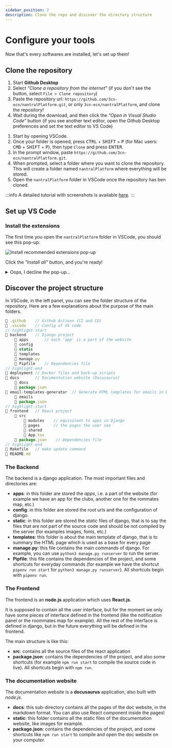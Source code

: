```yaml
---
sidebar_position: 2
description: Clone the repo and discover the directory structure
---
```



# Configure your tools

Now that's every softwares are installed, let's set up them!

## Clone the repository

<Tabs>
<TabItem value="git-desk" label="Using Github Desktop">

1. Start **Github Desktop**
2. Select _"Clone a repository from the internet"_ (if you don't see the button, select `File > Clone repository`)
3. Paste the repository url: `https://github.com/3cn-ecn/nantralPlatform.git`, or only
   `3cn-ecn/nantralPlatform`, and clone the repository!
4. Wait during the download, and then click the _"Open in Visual Studio Code"_ button (if you see another text editor,
   open the Github Desktop preferences and set the text editor to VS Code)

</TabItem>
<TabItem value="git-code" label="Using VS Code">

1. Start by opening VSCode.
2. Once your folder is opened, press <kbd>CTRL</kbd> + <kbd>SHIFT</kbd> + <kbd>P</kbd> (for Mac users: <kbd>CMD</kbd> + <kbd>SHIFT</kbd> + <kbd>P</kbd>), then type `Clone` and press <kbd>ENTER</kbd>.
3. In the prompt window, paste `https://github.com/3cn-ecn/nantralPlatform.git`.
4. When prompted, select a folder where you want to clone the repository. This will create a folder named `nantralPlatform` where everything will be stored.
5. Open the `nantralPlatform` folder in VSCode once the repository has ben cloned.

:::info
A detailed tutorial with screenshots is available [here](https://code.visualstudio.com/docs/editor/versioncontrol#_cloning-a-repository).
:::

</TabItem>
</Tabs>

## Set up VS Code

### Install the extensions

The first time you open the `nantralPlatform` folder in VSCode,
you should see this pop-up:

![Install recommended extensions pop-up](./install-extensions-popup.png)

Click the _"Install all"_ button, and you're ready!

<details>
    <summary>Oops, I decline the pop-up...</summary>

Don't worry, you can find all the recommended extensions in the extensions menu.
Press <kbd>CTRL</kbd>+<kbd>SHIFT</kbd>+<kbd>P</kbd>, and search **Extensions: Show Recommended Extensions**.
The list of all recommended extensions will appear on the left panel, and you can then click the download
button to install them:

![Download all recommended extensions](./install-extensions.png)

</details>

## Discover the project structure

In VSCode, in the left panel, you can see the folder structure of the repository.
Here are a few explanations about the purpose of the main folders.

```js title=".../nantralplatform/"
📁 .github    // Github Actions (CI and CD)
📁 .vscode    // Config of VS code
// highlight-start
📁 backend    // Django project
    📁 apps       // each 'app' is a part of the website
    📁 config
    📁 static
    📁 templates
    📄 manage.py
    📄 Pipfile    // Dependencies file
// highlight-end
📁 deployment // Docker files and back-up scripts
📁 docs       // Documentation website (Docusaurus)
    📁 docs
    📄 package.json
📁 email-templates-generator  // Generate HTML templates for emails in Django
    📁 emails
    📄 package.json
// highlight-start
📁 frontend   // React project
    📁 src
        📁 modules    // equivalent to apps in Django
        📁 pages      // the pages the user see
        📁 shared
        📄 App.tsx
    📄 package.json    // Dependencies file
// highlight-end
📄 Makefile   // make update command
📄 README.md
```

### The Backend

The backend is a django application. The most important files and directories are:

-  **apps**: in this folder are stored the _apps_, i.e. a part of the website
   (for example we have an app for the clubs, another one for the rommates map, etc.)
-  **config**: in this folder are stored the root urls and the configuration of django.
-  **static**: in this folder are stored the _static_ files of django, that is to say
   the files that are not part of the source code and should be not compiled
   by the server (for examples images, fonts, etc.)
-  **templates**: this folder is about the main template of django, that is to summary
   the HTML page which is used as a base for every page
-  **manage.py**: this file contains the main commands of django. For example,
   you can use `python3 manage.py runserver` to run the server.
-  **Pipfile**: this file contains the dependencies of the project,
   and some shortcuts for everyday commands (for example we have the shortcut
   `pipenv run start` for `python3 manage.py runserver`). All shortcuts begin
   with `pipenv run`.

### The Frontend

The frontend is an **node.js** application which uses **React.js**.

It is supposed to contain all the user interface, but for the moment we only
have some pieces of interface defined in the frontend (like the notification
panel or the roommates map for example). All the rest of the interface is
defined in django, but in the future everything will be defined in the frontend.

The main structure is like this:

-  **src**: contains all the source files of the react application
-  **package.json**: contains the dependencies of the project, and also some shortcuts
   (for example `npm run start` to compile the source code in live). All
   shortcuts begin with `npm run`.

### The documentation website

The documentation website is a **docusaurus** application, also built with
_node.js_.

-  **docs**: this sub-directory contains all the pages of the doc website,
   in the markdown format. You can also use React component inside the pages!
-  **static**: this folder contains all the static files of the documentation
   website, like images for example.
-  **package.json**: contains the dependencies of the project, and some shortcuts
   like `npm run start` to compile and open the doc website on your computer.
